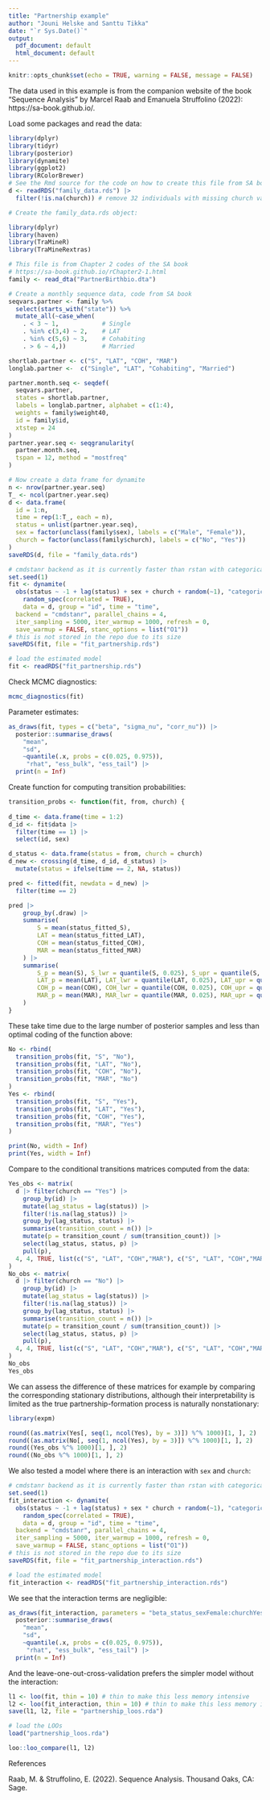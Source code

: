 ```yaml
---
title: "Partnership example"
author: "Jouni Helske and Santtu Tikka"
date: "`r Sys.Date()`"
output:
  pdf_document: default
  html_document: default
---
```


```r
knitr::opts_chunk$set(echo = TRUE, warning = FALSE, message = FALSE)
```

The data used in this example is from the companion website of the book "Sequence Analysis" by Marcel Raab and Emanuela Struffolino (2022): https://sa-book.github.io/. 

Load some packages and read the data:

```r
library(dplyr)
library(tidyr)
library(posterior)
library(dynamite)
library(ggplot2)
library(RColorBrewer)
# See the Rmd source for the code on how to create this file from SA book files
d <- readRDS("family_data.rds") |> 
  filter(!is.na(church)) # remove 32 individuals with missing church variable
```

```r
# Create the family_data.rds object:

library(dplyr)
library(haven)
library(TraMineR)
library(TraMineRextras)

# This file is from Chapter 2 codes of the SA book
# https://sa-book.github.io/rChapter2-1.html
family <- read_dta("PartnerBirthbio.dta")

# Create a monthly sequence data, code from SA book
seqvars.partner <- family %>%
  select(starts_with("state")) %>%
  mutate_all(~case_when(
    . < 3 ~ 1,            # Single
    . %in% c(3,4) ~ 2,    # LAT
    . %in% c(5,6) ~ 3,    # Cohabiting
    . > 6 ~ 4,))          # Married

shortlab.partner <- c("S", "LAT", "COH", "MAR")
longlab.partner <-  c("Single", "LAT", "Cohabiting", "Married")

partner.month.seq <- seqdef(
  seqvars.partner, 
  states = shortlab.partner, 
  labels = longlab.partner, alphabet = c(1:4),  
  weights = family$weight40,
  id = family$id,
  xtstep = 24
)
partner.year.seq <- seqgranularity(
  partner.month.seq, 
  tspan = 12, method = "mostfreq"
)

# Now create a data frame for dynamite
n <- nrow(partner.year.seq)
T_ <- ncol(partner.year.seq)
d <- data.frame(
  id = 1:n,
  time = rep(1:T_, each = n),
  status = unlist(partner.year.seq),
  sex = factor(unclass(family$sex), labels = c("Male", "Female")),
  church = factor(unclass(family$church), labels = c("No", "Yes"))
)
saveRDS(d, file = "family_data.rds")
```




```r
# cmdstanr backend as it is currently faster than rstan with categorical responses
set.seed(1)
fit <- dynamite(
  obs(status ~ -1 + lag(status) + sex + church + random(~1), "categorical") + 
    random_spec(correlated = TRUE),
    data = d, group = "id", time = "time", 
  backend = "cmdstanr", parallel_chains = 4, 
  iter_sampling = 5000, iter_warmup = 1000, refresh = 0,
  save_warmup = FALSE, stanc_options = list("O1"))
# this is not stored in the repo due to its size
saveRDS(fit, file = "fit_partnership.rds") 
```
```r
# load the estimated model
fit <- readRDS("fit_partnership.rds")
```

Check MCMC diagnostics:
```r
mcmc_diagnostics(fit)
```

Parameter estimates: 
```r
as_draws(fit, types = c("beta", "sigma_nu", "corr_nu")) |> 
  posterior::summarise_draws(
    "mean", 
    "sd",
    ~quantile(.x, probs = c(0.025, 0.975)),
     "rhat", "ess_bulk", "ess_tail") |> 
  print(n = Inf)
```

Create function for computing transition probabilities:

```r
transition_probs <- function(fit, from, church) {
  
d_time <- data.frame(time = 1:2)
d_id <- fit$data |> 
  filter(time == 1) |> 
  select(id, sex)

d_status <- data.frame(status = from, church = church)
d_new <- crossing(d_time, d_id, d_status) |> 
  mutate(status = ifelse(time == 2, NA, status))

pred <- fitted(fit, newdata = d_new) |> 
  filter(time == 2)

pred |> 
    group_by(.draw) |> 
    summarise(
        S = mean(status_fitted_S), 
        LAT = mean(status_fitted_LAT),
        COH = mean(status_fitted_COH),
        MAR = mean(status_fitted_MAR)
    ) |> 
    summarise(
        S_p = mean(S), S_lwr = quantile(S, 0.025), S_upr = quantile(S, 0.975),
        LAT_p = mean(LAT), LAT_lwr = quantile(LAT, 0.025), LAT_upr = quantile(LAT, 0.975),
        COH_p = mean(COH), COH_lwr = quantile(COH, 0.025), COH_upr = quantile(COH, 0.975),
        MAR_p = mean(MAR), MAR_lwr = quantile(MAR, 0.025), MAR_upr = quantile(MAR, 0.975),
    )
}
```

These take time due to the large number of posterior samples and less than optimal coding of the function above:

```r
No <- rbind(
  transition_probs(fit, "S", "No"),
  transition_probs(fit, "LAT", "No"),
  transition_probs(fit, "COH", "No"),
  transition_probs(fit, "MAR", "No")
)
Yes <- rbind(
  transition_probs(fit, "S", "Yes"),
  transition_probs(fit, "LAT", "Yes"),
  transition_probs(fit, "COH", "Yes"),
  transition_probs(fit, "MAR", "Yes")
)
```
```r
print(No, width = Inf)
print(Yes, width = Inf)
```

Compare to the conditional transitions matrices computed from the data:
```r
Yes_obs <- matrix(
  d |> filter(church == "Yes") |> 
    group_by(id) |> 
    mutate(lag_status = lag(status)) |> 
    filter(!is.na(lag_status)) |> 
    group_by(lag_status, status) |>
    summarise(transition_count = n()) |> 
    mutate(p = transition_count / sum(transition_count)) |> 
    select(lag_status, status, p) |> 
    pull(p),
  4, 4, TRUE, list(c("S", "LAT", "COH","MAR"), c("S", "LAT", "COH","MAR"))
)
No_obs <- matrix(
  d |> filter(church == "No") |> 
    group_by(id) |> 
    mutate(lag_status = lag(status)) |> 
    filter(!is.na(lag_status)) |> 
    group_by(lag_status, status) |>
    summarise(transition_count = n()) |> 
    mutate(p = transition_count / sum(transition_count)) |> 
    select(lag_status, status, p) |> 
    pull(p),
  4, 4, TRUE, list(c("S", "LAT", "COH","MAR"), c("S", "LAT", "COH","MAR"))
)
No_obs
Yes_obs
```

We can assess the difference of these matrices for example by comparing the corresponding stationary distributions, although their interpretability is limited as the true partnership-formation process is naturally nonstationary:
```r
library(expm)

round((as.matrix(Yes[, seq(1, ncol(Yes), by = 3)]) %^% 1000)[1, ], 2)
round((as.matrix(No[, seq(1, ncol(Yes), by = 3)]) %^% 1000)[1, ], 2)
round((Yes_obs %^% 1000)[1, ], 2)
round((No_obs %^% 1000)[1, ], 2)
```

We also tested a model where there is an interaction with `sex` and `church`:

```r
# cmdstanr backend as it is currently faster than rstan with categorical responses
set.seed(1)
fit_interaction <- dynamite(
  obs(status ~ -1 + lag(status) + sex * church + random(~1), "categorical") + 
    random_spec(correlated = TRUE),
    data = d, group = "id", time = "time", 
  backend = "cmdstanr", parallel_chains = 4, 
  iter_sampling = 5000, iter_warmup = 1000, refresh = 0,
  save_warmup = FALSE, stanc_options = list("O1"))
# this is not stored in the repo due to its size
saveRDS(fit, file = "fit_partnership_interaction.rds") 
```
```r
# load the estimated model
fit_interaction <- readRDS("fit_partnership_interaction.rds")
```

We see that the interaction terms are negligible:
```r
as_draws(fit_interaction, parameters = "beta_status_sexFemale:churchYes") |> 
  posterior::summarise_draws(
    "mean", 
    "sd",
    ~quantile(.x, probs = c(0.025, 0.975)),
     "rhat", "ess_bulk", "ess_tail") |> 
  print(n = Inf)
```

And the leave-one-out-cross-validation prefers the simpler model without the interaction:
```r
l1 <- loo(fit, thin = 10) # thin to make this less memory intensive
l2 <- loo(fit_interaction, thin = 10) # thin to make this less memory intensive
save(l1, l2, file = "partnership_loos.rda")
```
```r
# load the LOOs
load("partnership_loos.rda")
```
```r
loo::loo_compare(l1, l2)
```

References

Raab, M. & Struffolino, E. (2022). Sequence Analysis. Thousand Oaks, CA: Sage.